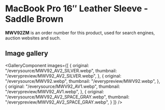 
# MacBook Pro 16″ Leather Sleeve - Saddle Brown

<Callout type='info' emoji='👉🏻'>**MWV92ZM** is an order number for this product, used for search engines, auction websites and such.</Callout>

## Image gallery

<GalleryComponent
    images={[
      {
        original: "/everysource/MWV92_AV2_SILVER.webp",
        thumbnail: "/everypreview/MWV92_AV2_SILVER.webp",
      },
      {
        original: "/everysource/MWV92.webp",
        thumbnail: "/everypreview/MWV92.webp",
      },
      {
        original: "/everysource/MWV92_AV1.webp",
        thumbnail: "/everypreview/MWV92_AV1.webp",
      },
      {
        original: "/everysource/MWV92_AV2_SPACE_GRAY.webp",
        thumbnail: "/everypreview/MWV92_AV2_SPACE_GRAY.webp",
      }
    ]}
  />
